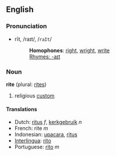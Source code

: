 ==English==
===Pronunciation===
*rīt, /raɪt/, /<tt>raIt</tt>/
*:'''Homophones''': [[right]], [[wright]], [[write]]
*:[[Rhymes:English:-aɪt|Rhymes: -aɪt]]

=== Noun ===
'''rite''' (plural: [[rites]])

#religious [[custom]]

====Translations====
*Dutch: [[ritus]] ''f'', [[kerkgebruik]] ''n''
*French: rite ''m''
*Indonesian: [[upacara]], [[ritus]]
*[[Interlingua]]: [[rito]]
*Portuguese: [[rito]] ''m''